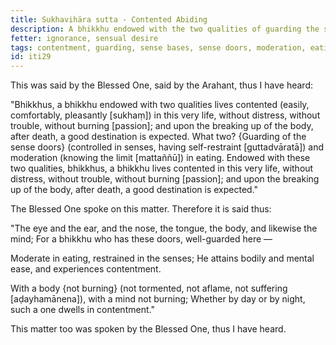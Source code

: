 ```yaml
---
title: Sukhavihāra sutta - Contented Abiding
description: A bhikkhu endowed with the two qualities of guarding the sense doors and moderation in eating lives happily in this very life and after death, a good destination is expected.
fetter: ignorance, sensual desire
tags: contentment, guarding, sense bases, sense doors, moderation, eating, happiness, ease, iti
id: iti29
---
```


This was said by the Blessed One, said by the Arahant, thus I have heard:

"Bhikkhus, a bhikkhu endowed with two qualities lives contented (easily, comfortably, pleasantly [sukhaṃ]) in this very life, without distress, without trouble, without burning [passion]; and upon the breaking up of the body, after death, a good destination is expected. What two? \{Guarding of the sense doors} (controlled in senses, having self-restraint [guttadvāratā]) and moderation (knowing the limit [mattaññū]) in eating. Endowed with these two qualities, bhikkhus, a bhikkhu lives contented in this very life, without distress, without trouble, without burning [passion]; and upon the breaking up of the body, after death, a good destination is expected."

The Blessed One spoke on this matter. Therefore it is said thus:

"The eye and the ear, and the nose,
the tongue, the body, and likewise the mind;
For a bhikkhu who has these doors,
well-guarded here —

Moderate in eating,
restrained in the senses;
He attains bodily and mental ease,
and experiences contentment.

With a body \{not burning} (not tormented, not aflame, not suffering [aḍayhamānena]),
with a mind not burning;
Whether by day or by night,
such a one dwells in contentment."

This matter too was spoken by the Blessed One, thus I have heard.